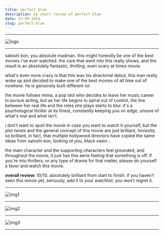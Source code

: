 ```yaml
---
title: perfect blue
description: my short review of perfect blue
date: 23-09-2024
slug: perfect-blue
---
```


---

![logo](https://preview.redd.it/81g4h40e2c471.jpg?auto=webp&s=d7ebafa7979ac28919208da94ddb91f389a7ca33)

---

satoshi kon, you absolute madman. this might honestly be one of the best movies i've ever watched. the care that went into this really shows, and the result is an absolutely fantastic, thrilling, even scary at times movie.

what's even more crazy is that this was his directorial debut, this man really woke up and decided to make one of the best movies of all time out of nowhere. he is genuinely built different lol.

the movie follows mima, a pop idol who decides to leave her music career to pursue acting, but as her life begins to spiral out of control, the line between her real life and the roles she plays starts to blur. it's a psychological thriller at its finest, constantly keeping you on edge, unsure of what's real and what isn't.

i don't want to spoil the movie in case you want to watch it yourself, but the plot twists and the general concept of this movie are just brilliant, honestly. so brilliant, in fact, that multiple hollywood directors have copied the same ideas from satoshi kon, *looking at you, black swan*...

the main character and the supporting characters feel grounded, and throughout the movie, it just has this eerie feeling that something is off. if you're into thrillers, or any type of drama for that matter, please do yourself a favor and watch this movie.

**overall review:** 10/10. absolutely brilliant from start to finish. if you haven't seen this movie yet, seriously, add it to your watchlist. you won’t regret it.

---

![img1](https://miro.medium.com/v2/resize:fit:2000/1*Yu6zl00EU-L6NiD7D33YgA.jpeg)

---

![img2](https://emqinxnba2f.exactdn.com/wp-content/uploads/2021/06/Perfect-Blue-Mima-crying-scaled.jpg?strip=all&lossy=1&sharp=1&ssl=1)

---

![img3](https://www.animeunited.com.br/oomtumtu/2020/10/0_vLtiANs1bo5yexAz.jpg)

---